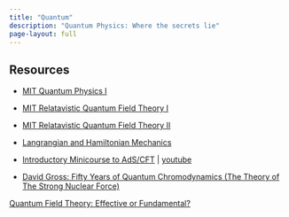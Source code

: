 ```yaml
---
title: "Quantum"
description: "Quantum Physics: Where the secrets lie"
page-layout: full
---
```


## Resources

- [MIT Quantum Physics I](https://ocw.mit.edu/courses/8-04-quantum-physics-i-spring-2013/resources/lecture-videos/)
- [MIT Relatavistic Quantum Field Theory I](https://ocw.mit.edu/courses/8-323-relativistic-quantum-field-theory-i-spring-2008/)
- [MIT Relatavistic Quantum Field Theory II](https://ocw.mit.edu/courses/8-324-relativistic-quantum-field-theory-ii-fall-2010/)
- [Langrangian and Hamiltonian Mechanics](https://www.youtube.com/watch?v=0DHNGtsmmH8)
- [Introductory Minicourse to AdS/CFT](https://www.ictp-saifr.org/ads-cft2023/) | [youtube](https://www.youtube.com/playlist?list=PLg0_ydgtbHGH0FIZzD97RVU8K0DA9vI-Q)

- [David Gross: Fifty Years of Quantum Chromodynamics (The Theory of The Strong Nuclear Force)](https://www.youtube.com/watch?v=8Ms5-Wk-IPU&t=1521s)

[Quantum Field Theory: Effective or Fundamental?](field-theory/effective-or-fundamental.qmd)

